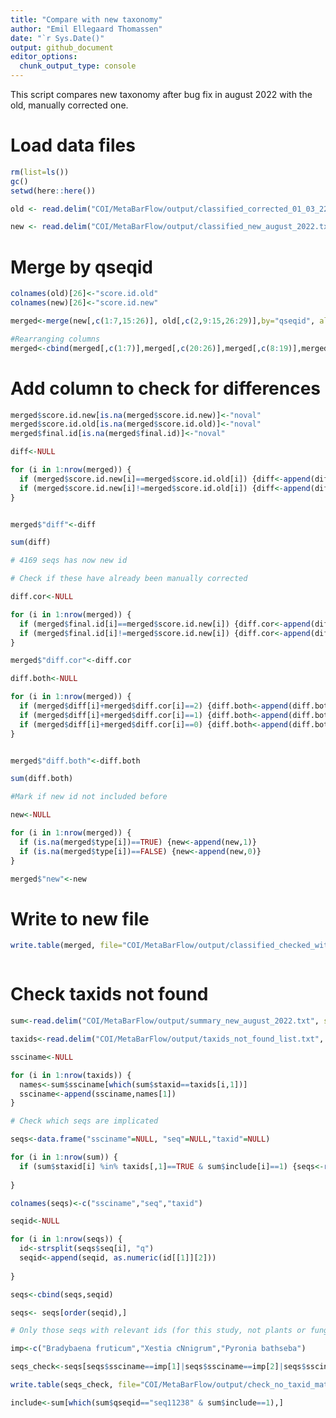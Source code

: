 ```yaml
---
title: "Compare with new taxonomy"
author: "Emil Ellegaard Thomassen"
date: "`r Sys.Date()"
output: github_document
editor_options: 
  chunk_output_type: console
---
```


This script compares new taxonomy after bug fix in august 2022 with the old, manually corrected one.

# Load data files

```r

rm(list=ls())
gc()
setwd(here::here())

old <- read.delim("COI/MetaBarFlow/output/classified_corrected_01_03_22.txt", stringsAsFactors = FALSE)

new <- read.delim("COI/MetaBarFlow/output/classified_new_august_2022.txt", stringsAsFactors = FALSE)
```

# Merge by qseqid

```r

colnames(old)[26]<-"score.id.old"
colnames(new)[26]<-"score.id.new"

merged<-merge(new[,c(1:7,15:26)], old[,c(2,9:15,26:29)],by="qseqid", all.x=TRUE)

#Rearranging columns
merged<-cbind(merged[,c(1:7)],merged[,c(20:26)],merged[,c(8:19)],merged[,c(27:30)])

```

# Add column to check for differences

```r

merged$score.id.new[is.na(merged$score.id.new)]<-"noval"
merged$score.id.old[is.na(merged$score.id.old)]<-"noval"
merged$final.id[is.na(merged$final.id)]<-"noval"

diff<-NULL

for (i in 1:nrow(merged)) {
  if (merged$score.id.new[i]==merged$score.id.old[i]) {diff<-append(diff,0)}
  if (merged$score.id.new[i]!=merged$score.id.old[i]) {diff<-append(diff,1)}
}


merged$"diff"<-diff

sum(diff)

# 4169 seqs has now new id

# Check if these have already been manually corrected

diff.cor<-NULL

for (i in 1:nrow(merged)) {
  if (merged$final.id[i]==merged$score.id.new[i]) {diff.cor<-append(diff.cor,0)}
  if (merged$final.id[i]!=merged$score.id.new[i]) {diff.cor<-append(diff.cor,1)}
}

merged$"diff.cor"<-diff.cor

diff.both<-NULL

for (i in 1:nrow(merged)) {
  if (merged$diff[i]+merged$diff.cor[i]==2) {diff.both<-append(diff.both,1)}
  if (merged$diff[i]+merged$diff.cor[i]==1) {diff.both<-append(diff.both,0)}
  if (merged$diff[i]+merged$diff.cor[i]==0) {diff.both<-append(diff.both,0)}
}


merged$"diff.both"<-diff.both

sum(diff.both)

#Mark if new id not included before

new<-NULL

for (i in 1:nrow(merged)) {
  if (is.na(merged$type[i])==TRUE) {new<-append(new,1)}
  if (is.na(merged$type[i])==FALSE) {new<-append(new,0)}
}

merged$"new"<-new

```

# Write to new file

```r

write.table(merged, file="COI/MetaBarFlow/output/classified_checked_with_new_taxonomy.txt",quote=FALSE, sep='\t', col.names = TRUE,row.names=FALSE)



```

# Check taxids not found

```r

sum<-read.delim("COI/MetaBarFlow/output/summary_new_august_2022.txt", stringsAsFactors = FALSE)

taxids<-read.delim("COI/MetaBarFlow/output/taxids_not_found_list.txt", stringsAsFactors = FALSE)

ssciname<-NULL

for (i in 1:nrow(taxids)) {
  names<-sum$ssciname[which(sum$staxid==taxids[i,1])]
  ssciname<-append(ssciname,names[1])
}

# Check which seqs are implicated

seqs<-data.frame("ssciname"=NULL, "seq"=NULL,"taxid"=NULL)

for (i in 1:nrow(sum)) {
  if (sum$staxid[i] %in% taxids[,1]==TRUE & sum$include[i]==1) {seqs<-rbind(seqs,c(sum$ssciname[i],sum$qseqid[i],sum$staxid[i]))}
  
}

colnames(seqs)<-c("ssciname","seq","taxid")

seqid<-NULL

for (i in 1:nrow(seqs)) {
  id<-strsplit(seqs$seq[i], "q")
  seqid<-append(seqid, as.numeric(id[[1]][2]))
  
}

seqs<-cbind(seqs,seqid)  

seqs<- seqs[order(seqid),]

# Only those seqs with relevant ids (for this study, not plants or fungi)

imp<-c("Bradybaena fruticum","Xestia cNnigrum","Pyronia bathseba")

seqs_check<-seqs[seqs$ssciname==imp[1]|seqs$ssciname==imp[2]|seqs$ssciname==imp[3],]

write.table(seqs_check, file="COI/MetaBarFlow/output/check_no_taxid_match.txt",quote=FALSE, sep='\t', col.names = TRUE,row.names=FALSE)

include<-sum[which(sum$qseqid=="seq11238" & sum$include==1),]

```

